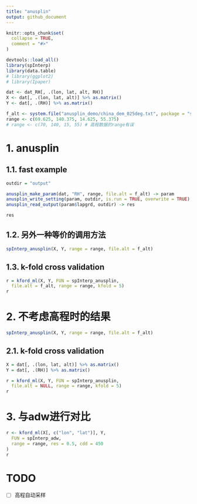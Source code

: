 ```yaml
---
title: "anusplin"
output: github_document
---
```


<!-- ---
title: "anusplin"
output: rmarkdown::html_vignette
vignette: >
  %\VignetteIndexEntry{anusplin}
  %\VignetteEngine{knitr::rmarkdown}
  %\VignetteEncoding{UTF-8}
--- -->

```r
knitr::opts_chunk$set(
  collapse = TRUE,
  comment = "#>"
)
```

```r
devtools::load_all()
library(spInterp)
library(data.table)
# library(ggplot2)
# library(Ipaper)
```

```r
dat <- dat_RH[, .(lon, lat, alt, RH)]
X <- dat[, .(lon, lat, alt)] %>% as.matrix()
Y <- dat[, .(RH)] %>% as.matrix()

f_alt <- system.file("anusplin_demo/china_dem_025deg.txt", package = "spInterp")
range <- c(69.625, 140.375, 14.625, 55.375)
# range <- c(70, 140, 15, 55) # 高程数据的range有误
```

# 1. anusplin

## 1.1. fast example
```r
outdir = "output"

anusplin_make_param(dat, "RH", range, file.alt = f_alt) -> param
anusplin_write_setting(param, outdir, is.run = TRUE, overwrite = TRUE)
anusplin_read_output(param$lapgrd, outdir) -> res

res
```

## 1.2. 另外一种等价的调用方法

```r
spInterp_anusplin(X, Y, range = range, file.alt = f_alt)
```

## 1.3. k-fold cross validation
```r
r = kford_ml(X, Y, FUN = spInterp_anusplin, 
  file.alt = f_alt, range = range, kfold = 5)
r
```

# 2. 不考虑高程时的结果

```r
spInterp_anusplin(X, Y, range = range, file.alt = f_alt)
```

## 2.1. k-fold cross validation
```r
X = dat[, .(lon, lat, alt)] %>% as.matrix()
Y = dat[, .(RH)] %>% as.matrix()

r = kford_ml(X, Y, FUN = spInterp_anusplin, 
  file.alt = NULL, range = range, kfold = 5)
r
```


# 3. 与adw进行对比
```r
r <- kford_ml(X[, c("lon", "lat")], Y,
  FUN = spInterp_adw,
  range = range, res = 0.5, cdd = 450
)
r
```

# TODO

- [ ] 高程自动采样
